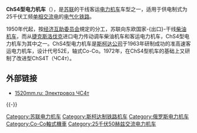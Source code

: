 {{Infobox Locomotive
| name = ChS4<br/>ЧС4
| image = Electric locomotive ЧС4-023.jpg
| caption = ChS4型023号机车
| type = [[电力机车|电力机车]]
| origin = {{CZS}}
| designer = 
| builder = [[斯柯达公司|斯柯达公司]]
| buildmodel = 
| ordernumber = 
| serialnumber = 
| roadnumber = 
| builddate = 1963年—1972年
| totalproduction  = 232台
| user = {{USSR}}<br/>{{RUS}}<br/>{{UKR}}<br/>{{BLR}}
| railroad = 
| deliverydate = 
| firstrundate = 
| lastrundate = 
| retiredate = 
| scrapdate = 
| nicknames = 
| aarwheels = 
| uicclass = [[Co-Co|Co'Co']]
| gauge = 1524毫米
| trucks = 
| bogies = 
| wheeldiameter = 
| axleload = 
| wheelbase = 
| minimumcurve = 
| length = 
| width = 
| height = 
| framesize = 
| weight = 
| sandcap = 
| electricsystem = AC 50Hz 25kV
| collectionmethod = 
| transmission = 交—直流电
| tractionmotors = 
| topspeed = 160公里/小时
| sustainedspeed = 
| poweroutput = 
| tractiveeffort = 
| factorofadhesion = 
| locobrakes = 
| locobrakepower = 
| locobrakeforce = 
| trainbrakes = 
| safety = 
| notes =
}}
'''ChS4型电力机车'''（{{lang-ru|'''ЧС4'''}}），是[[苏联|苏联]]的干线客运[[电力机车|电力机车]]车型之一，适用于供电制式为25千伏工频[[单相交流电|单相交流电]]的[[电气化铁路|电气化铁路]]。

1950年代起，按[[经济互助委员会|经济互助委员会]]規定的分工，苏联向东欧国家-{出口}-干线[[柴油机车|柴油机车]]，而从[[捷克斯洛伐克|捷克斯洛伐克]]进口电力传动调车柴油机车和客运电力机车，ChS4型电力机车为其中之一。ChS4型电力机车是[[斯柯达公司|斯柯达公司]]于1963年研制成功的准高速客运电力机车，设计代号52E，轴式Co-Co。1972年，在ChS4型机车的基础上又研制了改进型ChS4T（ЧС4т）。

== 外部链接 ==
* {{ru}} [http://www.1520mm.ru/locomotives/electric/cs4t.phtml 1520mm.ru: Электровоз ЧС4т]{{dead link|date=2017年11月 |bot=InternetArchiveBot |fix-attempted=yes }}

{{-}}
{{Soviet and CIS locomotives}}

[[Category:苏联电力机车|Category:苏联电力机车]]
[[Category:斯柯达制铁路机车|Category:斯柯达制铁路机车]]
[[Category:俄罗斯电力机车|Category:俄罗斯电力机车]]
[[Category:Co-Co軸式機車|Category:Co-Co軸式機車]]
[[Category:25千伏50赫兹交流电力机车|Category:25千伏50赫兹交流电力机车]]